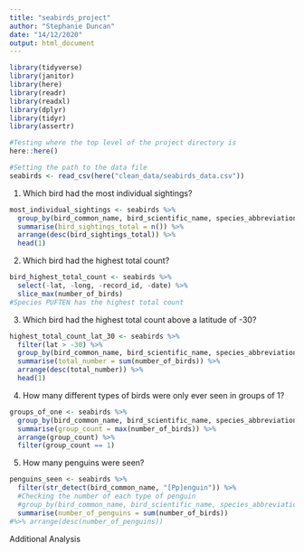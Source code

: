 ```yaml
---
title: "seabirds_project"
author: "Stephanie Duncan"
date: "14/12/2020"
output: html_document
---
```


```r
library(tidyverse)
library(janitor)
library(here)
library(readr)
library(readxl)
library(dplyr)
library(tidyr)
library(assertr)

#Testing where the top level of the project directory is
here::here()

#Setting the path to the data file
seabirds <- read_csv(here("clean_data/seabirds_data.csv"))
```

1. Which bird had the most individual sightings?
```r
most_individual_sightings <- seabirds %>% 
  group_by(bird_common_name, bird_scientific_name, species_abbreviation) %>% 
  summarise(bird_sightings_total = n()) %>% 
  arrange(desc(bird_sightings_total)) %>% 
  head(1)
```

2. Which bird had the highest total count?

```r
bird_highest_total_count <- seabirds %>% 
  select(-lat, -long, -record_id, -date) %>% 
  slice_max(number_of_birds)
#Species PUFTEN has the highest total count
```


3. Which bird had the highest total count above a latitude of -30?

```r
highest_total_count_lat_30 <- seabirds %>% 
  filter(lat > -30) %>% 
  group_by(bird_common_name, bird_scientific_name, species_abbreviation) %>% 
  summarise(total_number = sum(number_of_birds)) %>% 
  arrange(desc(total_number)) %>% 
  head(1)
```


4. How many different types of birds were only ever seen in groups of 1?

```r
groups_of_one <- seabirds %>% 
  group_by(bird_common_name, bird_scientific_name, species_abbreviation) %>% 
  summarise(group_count = max(number_of_birds)) %>% 
  arrange(group_count) %>% 
  filter(group_count == 1)
```


5. How many penguins were seen? 
```r
penguins_seen <- seabirds %>% 
  filter(str_detect(bird_common_name, "[Pp]enguin")) %>% 
  #Checking the number of each type of penguin
  #group_by(bird_common_name, bird_scientific_name, species_abbreviation) %>% 
  summarise(number_of_penguins = sum(number_of_birds)) 
#%>% arrange(desc(number_of_penguins))
```

Additional Analysis




